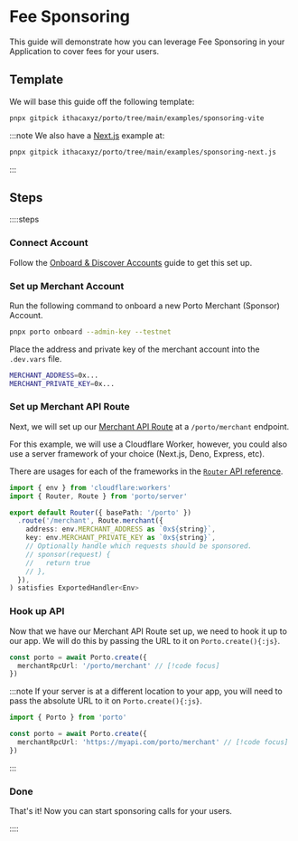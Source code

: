 
# Fee Sponsoring

This guide will demonstrate how you can leverage Fee Sponsoring in your Application to cover
fees for your users.

## Template

We will base this guide off the following template:

```bash
pnpx gitpick ithacaxyz/porto/tree/main/examples/sponsoring-vite
```

:::note
We also have a [Next.js](https://nextjs.org) example at:

```bash
pnpx gitpick ithacaxyz/porto/tree/main/examples/sponsoring-next.js
```

:::

## Steps

::::steps

### Connect Account

Follow the [Onboard & Discover Accounts](/sdk/guides/discover-accounts) guide to get this set up.

### Set up Merchant Account

Run the following command to onboard a new Porto Merchant (Sponsor) Account.

```sh
pnpx porto onboard --admin-key --testnet
```

Place the address and private key of the merchant account into the `.dev.vars` file.

```sh
MERCHANT_ADDRESS=0x...
MERCHANT_PRIVATE_KEY=0x...
```

### Set up Merchant API Route

Next, we will set up our [Merchant API Route](/sdk/api/route/merchant) at a `/porto/merchant` endpoint.

For this example, we will use a Cloudflare Worker, however, you could also use a
server framework of your choice (Next.js, Deno, Express, etc).

There are usages for each of the frameworks in the [`Router` API reference](/sdk/api/router#frameworks).

```ts
import { env } from 'cloudflare:workers'
import { Router, Route } from 'porto/server'

export default Router({ basePath: '/porto' })
  .route('/merchant', Route.merchant({
    address: env.MERCHANT_ADDRESS as `0x${string}`,
    key: env.MERCHANT_PRIVATE_KEY as `0x${string}`,
    // Optionally handle which requests should be sponsored.
    // sponsor(request) {
    //   return true
    // },
  }),
) satisfies ExportedHandler<Env>
```

### Hook up API

Now that we have our Merchant API Route set up, we need to hook it up to our app.
We will do this by passing the URL to it on `Porto.create(){:js}`.

```ts
const porto = await Porto.create({
  merchantRpcUrl: '/porto/merchant' // [!code focus]
})
```

:::note
If your server is at a different location to your app, you will need to pass the absolute URL
to it on `Porto.create(){:js}`.

```ts twoslash  
import { Porto } from 'porto'

const porto = await Porto.create({
  merchantRpcUrl: 'https://myapi.com/porto/merchant' // [!code focus]
})
```

:::

### Done

That's it! Now you can start sponsoring calls for your users.

::::
